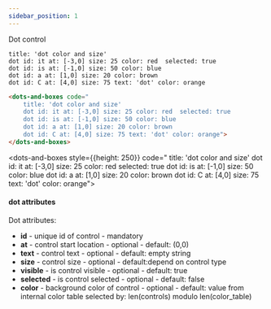 ```yaml
---
sidebar_position: 1
---
```


Dot control

```dabl tab showLineNumbers
title: 'dot color and size'
dot id: it at: [-3,0] size: 25 color: red  selected: true
dot id: is at: [-1,0] size: 50 color: blue
dot id: a at: [1,0] size: 20 color: brown
dot id: C at: [4,0] size: 75 text: 'dot' color: orange
```
```html tab showLineNumbers
<dots-and-boxes code="
    title: 'dot color and size'
    dot id: it at: [-3,0] size: 25 color: red  selected: true
    dot id: is at: [-1,0] size: 50 color: blue
    dot id: a at: [1,0] size: 20 color: brown
    dot id: C at: [4,0] size: 75 text: 'dot' color: orange">
</dots-and-boxes>
```

 <dots-and-boxes style={{height: 250}}  code="
          title: 'dot color and size'
          dot id: it at: [-3,0] size: 25 color: red  selected: true
          dot id: is at: [-1,0] size: 50 color: blue
          dot id: a at: [1,0] size: 20 color: brown
          dot id: C at: [4,0] size: 75 text: 'dot' color: orange">
 </dots-and-boxes>

#### dot attributes
Dot attributes:
- **id** - unique id of control - mandatory
- **at** - control start location - optional - default: (0,0)
- **text** - control text - optional - default: empty string
- **size** - control size - optional - default:depend on control type
- **visible** - is control visible - optional - default: true
- **selected** - is control selected - optional - default: false
- **color** - background color of control - optional - default: value from internal color table selected by: len(controls) modulo len(color_table)
